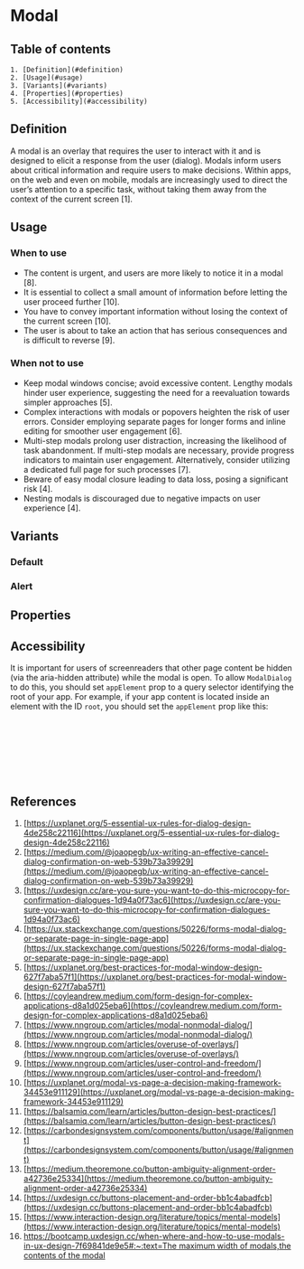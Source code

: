 
# Modal

## Table of contents
    1. [Definition](#definition)
    2. [Usage](#usage)
    3. [Variants](#variants)
    4. [Properties](#properties)
    5. [Accessibility](#accessibility)

<Meta title="Components/Modal/Doc" />

## Definition
A modal is an overlay that requires the user to interact with it and is designed to elicit a response from the user (dialog). Modals inform users about critical information and require users to make decisions. Within apps, on the web and even on mobile, modals are increasingly used to direct the user’s attention to a specific task, without taking them away from the context of the current screen [1]. 
<Canvas of={ModalDialogStories.Default} />

## Usage

### When to use
- The content is urgent, and users are more likely to notice it in a modal [8].
- It is essential to collect a small amount of information before letting the user proceed further [10].
- You have to convey important information without losing the context of the current screen [10].
- The user is about to take an action that has serious consequences and is difficult to reverse [9].

### When not to use
- Keep modal windows concise; avoid excessive content. Lengthy modals hinder user experience, suggesting the need for a reevaluation towards simpler approaches [5].
- Complex interactions with modals or popovers heighten the risk of user errors. Consider employing separate pages for longer forms and inline editing for smoother user engagement [6].
- Multi-step modals prolong user distraction, increasing the likelihood of task abandonment. If multi-step modals are necessary, provide progress indicators to maintain user engagement. Alternatively, consider utilizing a dedicated full page for such processes [7].
- Beware of easy modal closure leading to data loss, posing a significant risk [4].
- Nesting modals is discouraged due to negative impacts on user experience [4].

## Variants

### Default
<Canvas of={ModalDialogStories.Default} />

### Alert
<Canvas of={ModalDialogStories.AlertDialog} />

## Properties
<ArgTypes of={ModalDialog} />

## Accessibility
It is important for users of screenreaders that other page content be hidden (via the aria-hidden attribute) while the modal is open. To allow `ModalDialog` to do this, you should set `appElement` prop to a query selector identifying the root of your app. For example, if your app content is located inside an element with the ID `root`, you should set the `appElement` prop like this:

```jsx
<ModalDialog
    appElement="#storybook-root"
    isOpen={isModalOpen}
    onRequestClose={closeModal}
>
    Some Content
</ModalDialog>
```

## References

1. [https://uxplanet.org/5-essential-ux-rules-for-dialog-design-4de258c22116](https://uxplanet.org/5-essential-ux-rules-for-dialog-design-4de258c22116)
2. [https://medium.com/@joaopegb/ux-writing-an-effective-cancel-dialog-confirmation-on-web-539b73a39929](https://medium.com/@joaopegb/ux-writing-an-effective-cancel-dialog-confirmation-on-web-539b73a39929)
3. [https://uxdesign.cc/are-you-sure-you-want-to-do-this-microcopy-for-confirmation-dialogues-1d94a0f73ac6](https://uxdesign.cc/are-you-sure-you-want-to-do-this-microcopy-for-confirmation-dialogues-1d94a0f73ac6)
4. [https://ux.stackexchange.com/questions/50226/forms-modal-dialog-or-separate-page-in-single-page-app](https://ux.stackexchange.com/questions/50226/forms-modal-dialog-or-separate-page-in-single-page-app)
5. [https://uxplanet.org/best-practices-for-modal-window-design-627f7aba57f1](https://uxplanet.org/best-practices-for-modal-window-design-627f7aba57f1)
6. [https://coyleandrew.medium.com/form-design-for-complex-applications-d8a1d025eba6](https://coyleandrew.medium.com/form-design-for-complex-applications-d8a1d025eba6)
7. [https://www.nngroup.com/articles/modal-nonmodal-dialog/](https://www.nngroup.com/articles/modal-nonmodal-dialog/)
8. [https://www.nngroup.com/articles/overuse-of-overlays/](https://www.nngroup.com/articles/overuse-of-overlays/)
9. [https://www.nngroup.com/articles/user-control-and-freedom/](https://www.nngroup.com/articles/user-control-and-freedom/)
10. [https://uxplanet.org/modal-vs-page-a-decision-making-framework-34453e911129](https://uxplanet.org/modal-vs-page-a-decision-making-framework-34453e911129)
11. [https://balsamiq.com/learn/articles/button-design-best-practices/](https://balsamiq.com/learn/articles/button-design-best-practices/)
12. [https://carbondesignsystem.com/components/button/usage/#alignment](https://carbondesignsystem.com/components/button/usage/#alignment)
13. [https://medium.theoremone.co/button-ambiguity-alignment-order-a42736e25334](https://medium.theoremone.co/button-ambiguity-alignment-order-a42736e25334)
14. [https://uxdesign.cc/buttons-placement-and-order-bb1c4abadfcb](https://uxdesign.cc/buttons-placement-and-order-bb1c4abadfcb)
15. [https://www.interaction-design.org/literature/topics/mental-models](https://www.interaction-design.org/literature/topics/mental-models)
16. [https://bootcamp.uxdesign.cc/when-where-and-how-to-use-modals-in-ux-design-7f69841de9e5#:~:text=The maximum width of modals,the contents of the modal](https://bootcamp.uxdesign.cc/when-where-and-how-to-use-modals-in-ux-design-7f69841de9e5#:~:text=The%20maximum%20width%20of%20modals,the%20contents%20of%20the%20modal)
